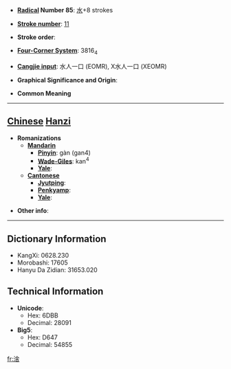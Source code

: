 * '''[[Wiktionary:Chinese radical index| Radical]] Number 85''': [[Wiktionary:Chinese radical index 水|水]]+8 strokes

* '''[[Wiktionary:Chinese total strokes index|Stroke number]]''': [[Wiktionary:Chinese total strokes index 11|11]]

* '''Stroke order''': 

* '''[[Wiktionary:Chinese four corner index|Four-Corner System]]''': 3816<sub>4</sub>

* '''[[Wiktionary:Chinese Cangjie index|Cangjie input]]''': 水人一口 (EOMR), X水人一口 (XEOMR)

* '''Graphical Significance and Origin''': 

* '''Common Meaning'''

----

== [[Chinese]] [[Hanzi]] ==

* '''Romanizations'''
** '''[[Mandarin]]'''
*** '''[[Pinyin]]''': gàn (gan4)
*** '''[[Wade-Giles]]''': kan<sup>4</sup>
*** '''[[Yale]]''': 
** '''[[Cantonese]]'''
*** '''[[Jyutping]]''':
*** '''[[Penkyamp]]''': 
*** '''[[Yale]]''': 

* '''Other info''': 

----

== Dictionary Information ==

* KangXi: 0628.230
* Morobashi: 17605
* Hanyu Da Zidian: 31653.020

== Technical Information ==

* '''Unicode''':
** Hex: 6DBB
** Decimal: 28091
* '''Big5''':
** Hex: D647
** Decimal: 54855

[[fr:涻]]